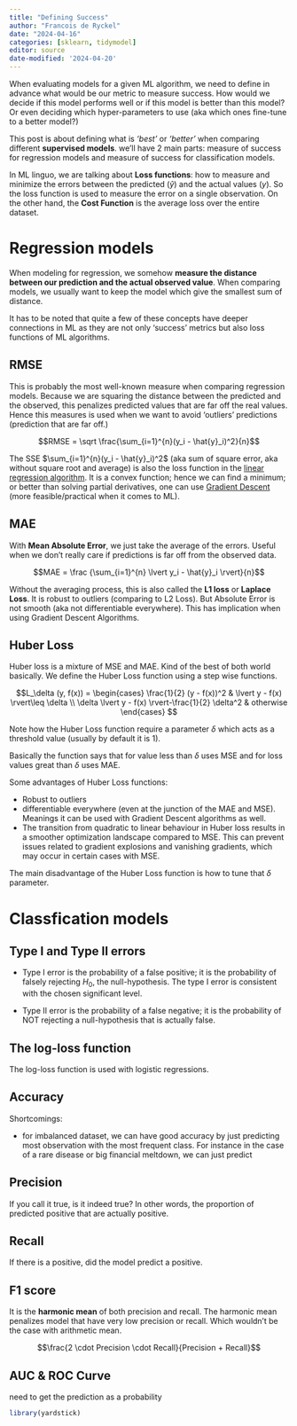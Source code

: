 ```yaml
---
title: "Defining Success"
author: "Francois de Ryckel"
date: "2024-04-16"
categories: [sklearn, tidymodel]
editor: source
date-modified: '2024-04-20'
---
```


When evaluating models for a given ML algorithm, we need to define in advance what would be our metric to measure success.  How would we decide if this model performs well or if this model is better than this model? Or even deciding which hyper-parameters to use (aka which ones fine-tune to a better model?) 

This post is about defining what is *'best'* or *'better'* when comparing different **supervised models**.  we'll have 2 main parts: measure of success for regression models and measure of success for classification models. 

In ML linguo, we are talking about **Loss functions**: how to measure and minimize the errors between the predicted ($\hat y$) and the actual values ($y$).  So the loss function is used to measure the error on a single observation.  On the other hand, the **Cost Function** is the average loss over the entire dataset. 

# Regression models 

When modeling for regression, we somehow **measure the distance between our prediction and the actual observed value**.  When comparing models, we usually want to keep the model which give the smallest sum of distance.  

It has to be noted that quite a few of these concepts have deeper connections in ML as they are not only 'success' metrics but also loss functions of ML algorithms. 

## RMSE

This is probably the most well-known measure when comparing regression models. Because we are squaring the distance between the predicted and the observed, this penalizes predicted values that are far off the real values.  Hence this measures is used when we want to avoid 'outliers' predictions (prediction that are far off.)

$$RMSE = \sqrt \frac{\sum_{i=1}^{n}(y_i - \hat{y}_i)^2}{n}$$

The SSE $\sum_{i=1}^{n}(y_i - \hat{y}_i)^2$  (aka sum of square error, aka without square root and average) is also the loss function in the [linear regression algorithm](../03-linear-regression/index.qmd). It is a convex function; hence we can find a minimum; or better than solving partial derivatives, one can use [Gradient Descent](../06-gradient-descent/index.qmd) (more feasible/practical when it comes to ML).  

## MAE

With **Mean Absolute Error**, we just take the average of the errors.  Useful when we don't really care if predictions is far off from the observed data. 

$$MAE = \frac {\sum_{i=1}^{n}  \lvert y_i - \hat{y}_i \rvert}{n}$$

Without the averaging process, this is also called the **L1 loss** or **Laplace Loss**.  It is robust to outliers (comparing to L2 Loss).  But Absolute Error is not smooth (aka not differentiable everywhere).  This has implication when using Gradient Descent Algorithms. 

## Huber Loss

Huber loss is a mixture of MSE and MAE.  Kind of the best of both world basically. We define the Huber Loss function using a step wise functions. 

$$L_\delta (y, f(x)) = \begin{cases} 
      \frac{1}{2} (y - f(x))^2 & \lvert y - f(x) \rvert\leq \delta \\
      \delta \lvert y - f(x) \rvert-\frac{1}{2} \delta^2 & otherwise
   \end{cases}
$$

Note how the Huber Loss function require a parameter $\delta$ which acts as a threshold value (usually by default it is 1).

Basically the function says that for value less than $\delta$ uses MSE and for loss values great than $\delta$ uses MAE.  

Some advantages of Huber Loss functions: 

* Robust to outliers
* differentiable everywhere (even at the junction of the MAE and MSE).  Meanings it can be used with Gradient Descent algorithms as well. 
* The transition from quadratic to linear behaviour in Huber loss results in a smoother optimization landscape compared to MSE. This can prevent issues related to gradient explosions and vanishing gradients, which may occur in certain cases with MSE.

The main disadvantage of the Huber Loss function is how to tune that $\delta$ parameter. 



# Classfication models 

## Type I and Type II errors 

* Type I error is the probability of a false positive; it is the probability of falsely rejecting $H_0$, the null-hypothesis.  The type I error is consistent with the chosen significant level.  

* Type II error is the probability of a false negative; it is the probability of NOT rejecting a null-hypothesis that is actually false. 

## The log-loss function 

The log-loss function is used with logistic regressions. 



## Accuracy 

Shortcomings: 

* for imbalanced dataset, we can have good accuracy by just predicting most observation with the most frequent class.  For instance in the case of a rare disease or big financial meltdown, we can just predict 

##  Precision 

If you call it true, is it indeed true? In other words, the proportion of predicted positive that are actually positive. 

## Recall 

If there is a positive, did the model predict a positive.  


## F1 score 

It is the **harmonic mean** of both precision and recall. The harmonic mean penalizes model that have very low precision or recall.  Which wouldn't be the case with arithmetic mean. 

$$\frac{2 \cdot Precision \cdot Recall}{Precision + Recall}$$

## AUC & ROC Curve

need to get the prediction as a probability 
```r
library(yardstick)

```

